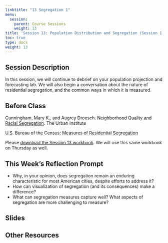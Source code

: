 ```yaml
---
linktitle: "13 Segregation 1"
menu:
  session:
    parent: Course Sessions
    weight: 13
title: 'Session 13: Population Distribution and Segregation (Session 1)'
toc: true
type: docs
weight: 13
---
```


## Session Description

In this session, we will continue to debrief on your population projection and forecasting lab. We will also begin a conversation about the nature of residential segregation, and the common ways in which it is measured.

## Before Class

Cunningham, Mary K., and Augrey Droesch. [Neighborhood Quality and Racial Segregation](https://uofi.box.com/s/vwuk8s7ys53bgddv3buio7jhjgg13sgy). The Urban Institute

U.S. Bureau of the Census: [Measures of Residential Segregation](https://uofi.box.com/s/lrfcfiod757p8paph9u4w0tq8hrs1tsq)

Please [download the Session 13 workbook](/schedule/session/13-Population_Segregation_pt1_files/Session 13 Lab.zip). We will use this same workbook on Thursday as well.

## This Week's Reflection Prompt

- Why, in your opinion, does segregation remain an enduring characteristic for most American cities, despite efforts to address it?
- How can visualization of segregation (and its consequences) make a difference?
- What can segregation measures capture well? What aspects of segregation are more challenging to measure?

## Slides

## Other Resources
